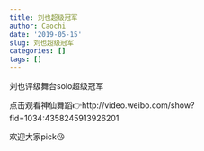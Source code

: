 ```yaml
---
title: 刘也超级冠军
author: Caochi
date: '2019-05-15'
slug: 刘也超级冠军
categories: []
tags: []
---
```

刘也评级舞台solo超级冠军

点击观看神仙舞蹈👉http://video.weibo.com/show?fid=1034:4358245913926201

欢迎大家pick😘
